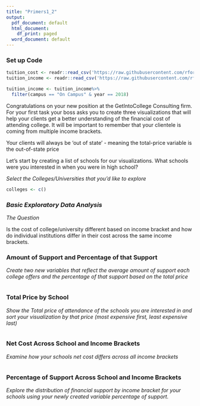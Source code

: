 ```yaml
---
title: "Primers1_2"
output:
  pdf_document: default
  html_document:
    df_print: paged
  word_document: default
---
```


### Set up Code

```r
tuition_cost <- readr::read_csv('https://raw.githubusercontent.com/rfordatascience/tidytuesday/master/data/2020/2020-03-10/tuition_cost.csv')
tuition_income <- readr::read_csv('https://raw.githubusercontent.com/rfordatascience/tidytuesday/master/data/2020/2020-03-10/tuition_income.csv') 

tuition_income <- tuition_income%>%
  filter(campus == "On Campus" & year == 2018)
```

Congratulations on your new position at the GetIntoCollege Consulting firm. For your first task your boss asks you to create three visualizations that will help your clients get a better understanding of the financial cost of attending college. It will be important to remember that your clientele is coming from multiple income brackets.

Your clients will always be 'out of state' - meaning the total-price variable is the out-of-state price

Let's start by creating a list of schools for our visualizations. What schools were you interested in when you were in high school?

*Select the Colleges/Universities that you'd like to explore*

```r
colleges <- c()
```

### *Basic Exploratory Data Analysis*  

*The Question*

Is the cost of college/university different based on income bracket and how do individual institutions differ in their cost across the same income brackets.

### Amount of Support and Percentage of that Support

*Create two new variables that reflect the average amount of support each college offers and the percentage of that support based on the total price*

```r

```

### Total Price by School

*Show the Total price of attendance of the schools you are interested in and sort your visualization by that price (most expensive first, least expensive last)*

```r
 
```

### Net Cost Across School and Income Brackets

*Examine how your schools net cost differs across all income brackets*

```r

```

### Percentage of Support Across School and Income Brackets

*Explore the distribution of financial support by income bracket for your schools using your newly created variable percentage of support.*

```r


```
